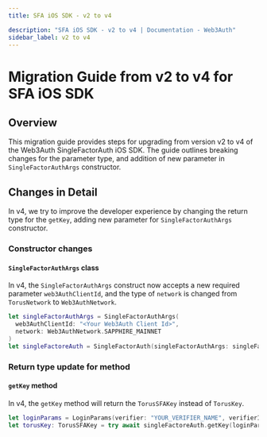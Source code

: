 ```yaml
---
title: SFA iOS SDK - v2 to v4

description: "SFA iOS SDK - v2 to v4 | Documentation - Web3Auth"
sidebar_label: v2 to v4
---
```


# Migration Guide from v2 to v4 for SFA iOS SDK

## Overview

This migration guide provides steps for upgrading from version v2 to v4 of the Web3Auth
SingleFactorAuth iOS SDK. The guide outlines breaking changes for the parameter type, and addition
of new parameter in `SingleFactorAuthArgs` constructor.

## Changes in Detail

In v4, we try to improve the developer experience by changing the return type for the `getKey`,
adding new parameter for `SingleFactorAuthArgs` constructor.

### Constructor changes

#### `SingleFactorAuthArgs` class

In v4, the `SingleFactorAuthArgs` construct now accepts a new required parameter `web3AuthClientId`,
and the type of `network` is changed from `TorusNetwork` to `Web3AuthNetwork`.

```swift
let singleFactorAuthArgs = SingleFactorAuthArgs(
  web3AuthClientId: "<Your Web3Auth Client Id>",
  network: Web3AuthNetwork.SAPPHIRE_MAINNET
)
let singleFactoreAuth = SingleFactorAuth(singleFactorAuthArgs: singleFactorAuthArgs)
```

### Return type update for method

#### `getKey` method

In v4, the `getKey` method will return the `TorusSFAKey` instead of `TorusKey`.

```swift
let loginParams = LoginParams(verifier: "YOUR_VERIFIER_NAME", verifierId: "YOUR_VERIFIER_ID", idToken: "YOUR_ID_TOKEN")
let torusKey: TorusSFAKey = try await singleFactoreAuth.getKey(loginParams: loginParams)
```
